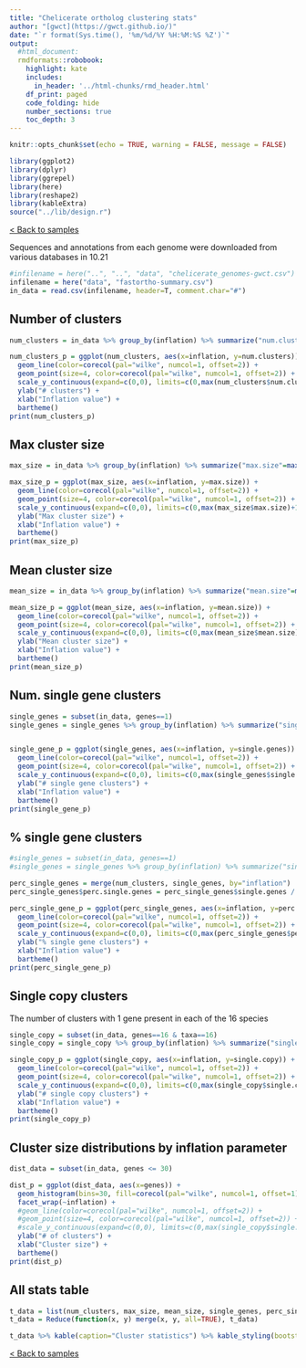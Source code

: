 ```yaml
---
title: "Chelicerate ortholog clustering stats"
author: "[gwct](https://gwct.github.io/)"
date: "`r format(Sys.time(), '%m/%d/%Y %H:%M:%S %Z')`"
output:
  #html_document:
  rmdformats::robobook:
    highlight: kate
    includes:
      in_header: '../html-chunks/rmd_header.html'
    df_print: paged
    code_folding: hide
    number_sections: true
    toc_depth: 3
---
```


```r
knitr::opts_chunk$set(echo = TRUE, warning = FALSE, message = FALSE)

library(ggplot2)
library(dplyr)
library(ggrepel)
library(here)
library(reshape2)
library(kableExtra)
source("../lib/design.r")
```

[< Back to samples](index.html)

Sequences and annotations from each genome were downloaded from various databases in 10.21

```r

#infilename = here("..", "..", "data", "chelicerate_genomes-gwct.csv")
infilename = here("data", "fastortho-summary.csv")
in_data = read.csv(infilename, header=T, comment.char="#")

```

## Number of clusters

```r

num_clusters = in_data %>% group_by(inflation) %>% summarize("num.clusters"=n())

num_clusters_p = ggplot(num_clusters, aes(x=inflation, y=num.clusters)) +
  geom_line(color=corecol(pal="wilke", numcol=1, offset=2)) +
  geom_point(size=4, color=corecol(pal="wilke", numcol=1, offset=2)) +
  scale_y_continuous(expand=c(0,0), limits=c(0,max(num_clusters$num.clusters)+1000)) +
  ylab("# clusters") +
  xlab("Inflation value") +
  bartheme()
print(num_clusters_p)

```

## Max cluster size

```r

max_size = in_data %>% group_by(inflation) %>% summarize("max.size"=max(genes))

max_size_p = ggplot(max_size, aes(x=inflation, y=max.size)) +
  geom_line(color=corecol(pal="wilke", numcol=1, offset=2)) +
  geom_point(size=4, color=corecol(pal="wilke", numcol=1, offset=2)) +
  scale_y_continuous(expand=c(0,0), limits=c(0,max(max_size$max.size)+100)) +
  ylab("Max cluster size") +
  xlab("Inflation value") +
  bartheme()
print(max_size_p)

```

## Mean cluster size

```r

mean_size = in_data %>% group_by(inflation) %>% summarize("mean.size"=mean(genes))

mean_size_p = ggplot(mean_size, aes(x=inflation, y=mean.size)) +
  geom_line(color=corecol(pal="wilke", numcol=1, offset=2)) +
  geom_point(size=4, color=corecol(pal="wilke", numcol=1, offset=2)) +
  scale_y_continuous(expand=c(0,0), limits=c(0,max(mean_size$mean.size)+10)) +
  ylab("Mean cluster size") +
  xlab("Inflation value") +
  bartheme()
print(mean_size_p)

```

## Num. single gene clusters

```r

single_genes = subset(in_data, genes==1)
single_genes = single_genes %>% group_by(inflation) %>% summarize("single.genes"=n())


single_gene_p = ggplot(single_genes, aes(x=inflation, y=single.genes)) +
  geom_line(color=corecol(pal="wilke", numcol=1, offset=2)) +
  geom_point(size=4, color=corecol(pal="wilke", numcol=1, offset=2)) +
  scale_y_continuous(expand=c(0,0), limits=c(0,max(single_genes$single.genes)+100)) +
  ylab("# single gene clusters") +
  xlab("Inflation value") +
  bartheme()
print(single_gene_p)

```

## % single gene clusters

```r

#single_genes = subset(in_data, genes==1)
#single_genes = single_genes %>% group_by(inflation) %>% summarize("single.genes"=n())

perc_single_genes = merge(num_clusters, single_genes, by="inflation")
perc_single_genes$perc.single.genes = perc_single_genes$single.genes / perc_single_genes$num.clusters * 100

perc_single_gene_p = ggplot(perc_single_genes, aes(x=inflation, y=perc.single.genes)) +
  geom_line(color=corecol(pal="wilke", numcol=1, offset=2)) +
  geom_point(size=4, color=corecol(pal="wilke", numcol=1, offset=2)) +
  scale_y_continuous(expand=c(0,0), limits=c(0,max(perc_single_genes$perc.single.genes)+100)) +
  ylab("% single gene clusters") +
  xlab("Inflation value") +
  bartheme()
print(perc_single_gene_p)

```

## Single copy clusters

The number of clusters with 1 gene present in each of the 16 species

```r

single_copy = subset(in_data, genes==16 & taxa==16)
single_copy = single_copy %>% group_by(inflation) %>% summarize("single.copy"=n())

single_copy_p = ggplot(single_copy, aes(x=inflation, y=single.copy)) +
  geom_line(color=corecol(pal="wilke", numcol=1, offset=2)) +
  geom_point(size=4, color=corecol(pal="wilke", numcol=1, offset=2)) +
  scale_y_continuous(expand=c(0,0), limits=c(0,max(single_copy$single.copy)+100)) +
  ylab("# single copy clusters") +
  xlab("Inflation value") +
  bartheme()
print(single_copy_p)

```


## Cluster size distributions by inflation parameter

```r

dist_data = subset(in_data, genes <= 30)

dist_p = ggplot(dist_data, aes(x=genes)) +
  geom_histogram(bins=30, fill=corecol(pal="wilke", numcol=1, offset=1), color="#ececec") +
  facet_wrap(~inflation) +
  #geom_line(color=corecol(pal="wilke", numcol=1, offset=2)) +
  #geom_point(size=4, color=corecol(pal="wilke", numcol=1, offset=2)) +
  #scale_y_continuous(expand=c(0,0), limits=c(0,max(single_copy$single.copy)+100)) +
  ylab("# of clusters") +
  xlab("Cluster size") +
  bartheme()
print(dist_p)

```

## All stats table

```r

t_data = list(num_clusters, max_size, mean_size, single_genes, perc_single_genes, single_copy)
t_data = Reduce(function(x, y) merge(x, y, all=TRUE), t_data)

t_data %>% kable(caption="Cluster statistics") %>% kable_styling(bootstrap_options=c("striped", "condensed", "responsive"), full_width=F)

```

[< Back to samples](index.html)